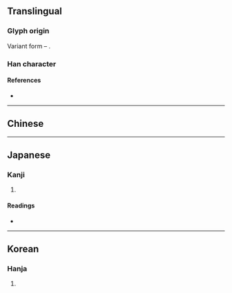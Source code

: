 {{also|彙|汇}}
{{character info}}
==Translingual==

===Glyph origin===
Variant form – {{Han simp|彙|f=彑|t=彐}}.

===Han character===
{{Han char|rn=58|rad=彐|as=10|sn=13|four=|canj=NMBWD|ids=⿱⿱彐冖果}}

====References====
* {{Han ref|kx=0362.211|dkj=09937|hdz=20962.040|uh=5F5A|ud=24410}}

----

==Chinese==
{{zh-see|彙|v}}

----

==Japanese==

===Kanji===
{{ja-kanji|grade=|rs=彐10}}

# {{rfdef|ja|sort=彐10}}

====Readings====
* {{ja-readings|on=い|kun=はりねずみ, あつまる, たぐい}}

----

==Korean==

===Hanja===
{{ko-hanja|hangeul=휘|eumhun=|rv=hwi|mr=hwi|y=hwi}}

# {{rfdef|ko|sort=彐10}}